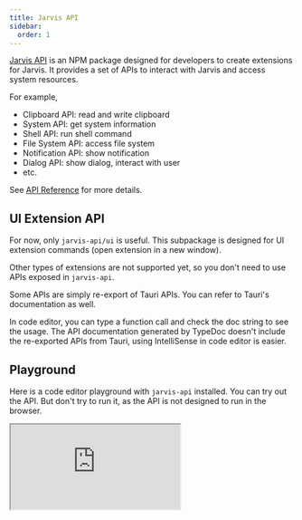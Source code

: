```yaml
---
title: Jarvis API
sidebar:
  order: 1
---
```


[Jarvis API](https://www.npmjs.com/package/jarvis-api) is an NPM package designed for developers to create extensions for Jarvis.
It provides a set of APIs to interact with Jarvis and access system resources.

For example,

- Clipboard API: read and write clipboard
- System API: get system information
- Shell API: run shell command
- File System API: access file system
- Notification API: show notification
- Dialog API: show dialog, interact with user
- etc.

See [API Reference](http://localhost:4321/api-docs) for more details.


## UI Extension API

For now, only `jarvis-api/ui` is useful. This subpackage is designed for UI extension commands (open extension in a new window).

Other types of extensions are not supported yet, so you don't need to use APIs exposed in `jarvis-api`.

Some APIs are simply re-export of Tauri APIs. You can refer to Tauri's documentation as well. 

In code editor, you can type a function call and check the doc string to see the usage. 
The API documentation generated by TypeDoc doesn't include the re-exported APIs from Tauri, using IntelliSense in code editor is easier.

## Playground

Here is a code editor playground with `jarvis-api` installed. You can try out the API.
But don't try to run it, as the API is not designed to run in the browser.

<iframe
  src="https://stackblitz.com/edit/vitejs-vite-hvr3ag?embed=1&file=index.ts"
  class="w-full h-[50vh]"
/>

## API Docs

<iframe src="https://jarvis-api-doc.pages.dev" allow="fullscreen" class="w-full h-[50vh]"></iframe>
